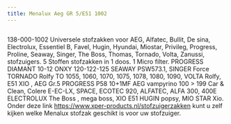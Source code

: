 ```yaml
---
title: Menalux Aeg GR 5/E51 1002
---
```



<Image src={imageProduct} width={imageProduct.width} alt="" />


138-000-1002
Universele stofzakken voor AEG, Alfatec, Bullit, De sina, Electrolux, Essentiel B, Favel, Hugin, Hyundai, Miostar, Privileg, Progress, Proline, Seaway, Singer, The Boss, Thomas, Tornado, Volta, Zanussi, stofzuigers.
5 Stoffen stofzakken in 1 doos.
1 Micro filter.
PROGRESS DIAMANT 10-12 ONXY 120-122-125 SEAWAY PSW573.1, SINGER Force TORNADO Rolfy TO 1055, 1060, 1070, 1075, 1078, 1080, 1090, VOLTA Rolfy,
E51 XIO , AEG Gr.5 PROGRESS P58 10+1MF AEG vampyrino 100 &gt; 199 Car &amp; Clean, Colere E-EC-LX, SPACE, ECOTEC 920, ALFATEC, ALFA 300, 400E ELECTROLUX The Boss , mega boss, XIO E51 HUGIN popsy, MIO STAR Xio.
Onder deze link <a href="https://www.xper-products.nl/stofzuigerzakken">https://www.xper-products.nl/stofzuigerzakken</a> kunt u zelf kijken welke Menalux stofzak geschikt is voor uw stofzuiger.

